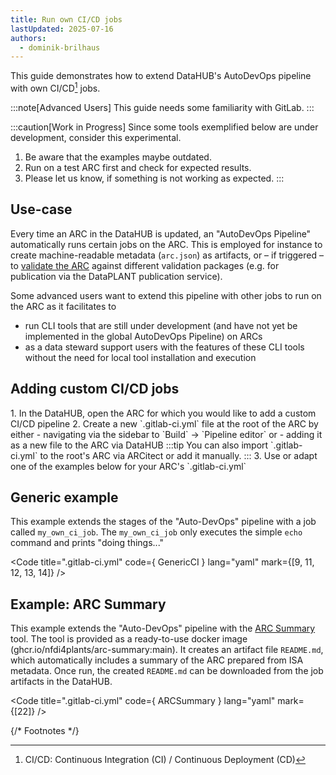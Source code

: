 ```yaml
---
title: Run own CI/CD jobs
lastUpdated: 2025-07-16
authors:
  - dominik-brilhaus
---
```



This guide demonstrates how to extend DataHUB's AutoDevOps pipeline with own CI/CD[^CICD] jobs.

:::note[Advanced Users]
This guide needs some familiarity with GitLab.
:::

:::caution[Work in Progress]
Since some tools exemplified below are under development, consider this experimental.
1. Be aware that the examples maybe outdated.
2. Run on a test ARC first and check for expected results.
3. Please let us know, if something is not working as expected.
:::

## Use-case

Every time an ARC in the DataHUB is updated, an "AutoDevOps Pipeline" automatically runs certain jobs on the ARC. This is employed for instance to create machine-readable metadata (`arc.json`) as artifacts, or – if triggered – to [validate the ARC](nfdi4plants.knowledgebase/arc-validation/cqc-pipelines) against different validation packages (e.g. for publication via the DataPLANT publication service).

Some advanced users want to extend this pipeline with other jobs to run on the ARC as it facilitates to 
- run CLI tools that are still under development (and have not yet be implemented in the global AutoDevOps Pipeline) on ARCs
- as a data steward support users with the features of these CLI tools without the need for local tool installation and execution


## Adding custom CI/CD jobs

<Steps>
1. In the DataHUB, open the ARC for which you would like to add a custom CI/CD pipeline
2. Create a new `.gitlab-ci.yml` file at the root of the ARC by either
   - navigating via the sidebar to `Build` -> `Pipeline editor` or
   - adding it as a new file to the ARC via DataHUB
   :::tip
   You can also import `.gitlab-ci.yml` to the root's ARC via ARCitect or add it manually.
   :::
3. Use or adapt one of the examples below for your ARC's `.gitlab-ci.yml`
</Steps>


## Generic example

This example extends the stages of the "Auto-DevOps" pipeline with a job called `my_own_ci_job`. 
The `my_own_ci_job` only executes the simple `echo` command and prints "doing things..."


<Code 
  title=".gitlab-ci.yml"
  code={ GenericCI } 
  lang="yaml"
  mark={[9, 11, 12, 13, 14]}
/>


## Example: ARC Summary

This example extends the "Auto-DevOps" pipeline with the [ARC Summary](https://github.com/nfdi4plants/ARCSummary) tool. The tool is provided as a ready-to-use docker image (ghcr.io/nfdi4plants/arc-summary:main). It creates an artifact file `README.md`, which automatically includes a summary of the ARC prepared from ISA metadata. Once run, the created `README.md` can be downloaded from the job artifacts in the DataHUB.



<Code 
  title=".gitlab-ci.yml"
  code={ ARCSummary } 
  lang="yaml"
  mark={[22]}
/>



{/* Footnotes */}

[^CICD]: CI/CD: Continuous Integration (CI) / Continuous Deployment (CD)



